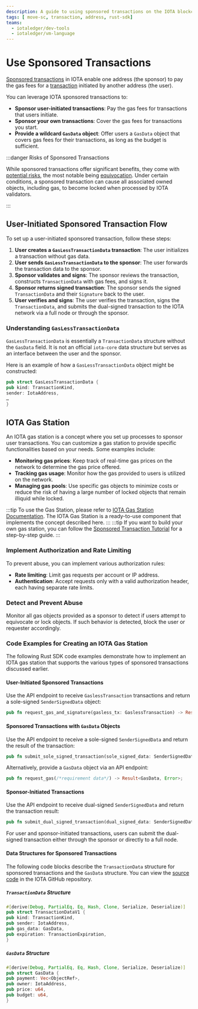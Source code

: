 ```yaml
---
description: A guide to using sponsored transactions on the IOTA blockchain, including .
tags: [ move-sc, transaction, address, rust-sdk]
teams:
  - iotaledger/dev-tools
  - iotaledger/vm-language
---
```



# Use Sponsored Transactions

[Sponsored transactions](about-sponsored-transactions.mdx) in IOTA enable one address (the sponsor) to pay the gas fees for a [transaction](../transactions.mdx) initiated by another address (the user).

You can leverage IOTA sponsored transactions to:

- **Sponsor user-initiated transactions**: Pay the gas fees for transactions that users initiate.
- **Sponsor your own transactions**: Cover the gas fees for transactions you start.
- **Provide a wildcard `GasData` object**: Offer users a `GasData` object that covers gas fees for their transactions, as long as the budget is sufficient.


:::danger Risks of Sponsored Transactions

While sponsored transactions offer significant benefits, they come with [potential risks](about-sponsored-transactions.mdx#client-equivocation-risk), the most notable being [equivocation](/references/iota-glossary.mdx#equivocation). Under certain conditions, a sponsored transaction can cause all associated owned objects, including gas, to become locked when processed by IOTA validators.

:::

## User-Initiated Sponsored Transaction Flow

To set up a user-initiated sponsored transaction, follow these steps:

1. **User creates a `GasLessTransactionData` transaction**: The user initializes a transaction without gas data.
2. **User sends `GasLessTransactionData` to the sponsor**: The user forwards the transaction data to the sponsor.
3. **Sponsor validates and signs**: The sponsor reviews the transaction, constructs `TransactionData` with gas fees, and signs it.
4. **Sponsor returns signed transaction**: The sponsor sends the signed `TransactionData` and their `Signature` back to the user.
5. **User verifies and signs**: The user verifies the transaction, signs the `TransactionData`, and submits the dual-signed transaction to the IOTA network via a full node or through the sponsor.

### Understanding `GasLessTransactionData`

`GasLessTransactionData` is essentially a `TransactionData` structure without the `GasData` field. It is not an official `iota-core` data structure but serves as an interface between the user and the sponsor.

Here is an example of how a `GasLessTransactionData` object might be constructed:

```rust
pub struct GasLessTransactionData {
pub kind: TransactionKind,
sender: IotaAddress,
…
}
```

## IOTA Gas Station

An IOTA gas station is a concept where you set up processes to sponsor user transactions.
You can customize a gas station to provide specific functionalities based on your needs. Some examples include:

- **Monitoring gas prices**: Keep track of real-time gas prices on the network to determine the gas price offered.
- **Tracking gas usage**: Monitor how the gas provided to users is utilized on the network.
- **Managing gas pools**: Use specific gas objects to minimize costs or reduce the risk of having a large number of locked objects that remain illiquid while locked.

:::tip
To use the Gas Station, please refer to [IOTA Gas Station Documentation](../../../../operator/gas-station/gas-station.mdx). The IOTA Gas Station is a ready-to-use component that implements the concept described here.
:::
:::tip
If you want to build your own gas station, you can follow the [Sponsored Transaction Tutorial](../../../tutorials/sponsored-transactions/sponsored-txs.mdx) for a step-by-step guide.
:::

### Implement Authorization and Rate Limiting

To prevent abuse, you can implement various authorization rules:

- **Rate limiting**: Limit gas requests per account or IP address.
- **Authentication**: Accept requests only with a valid authorization header, each having separate rate limits.

### Detect and Prevent Abuse

Monitor all gas objects provided as a sponsor to detect if users attempt to equivocate or lock objects. If such behavior is detected, block the user or requester accordingly.

### Code Examples for Creating an IOTA Gas Station

The following Rust SDK code examples demonstrate how to implement an IOTA gas station that supports the various types of sponsored transactions discussed earlier.

#### User-Initiated Sponsored Transactions

Use the API endpoint to receive `GaslessTransaction` transactions and return a sole-signed `SenderSignedData` object:

```rust
pub fn request_gas_and_signature(gasless_tx: GaslessTransaction) -> Result<SenderSignedData, Error>;
```

#### Sponsored Transactions with `GasData` Objects

Use the API endpoint to receive a sole-signed `SenderSignedData` and return the result of the transaction:

```rust
pub fn submit_sole_signed_transaction(sole_signed_data: SenderSignedData) -> Result<(Transaction, CertifiedTransactionEffects), Error>;
```

Alternatively, provide a `GasData` object via an API endpoint:

```rust
pub fn request_gas(/*requirement data*/) -> Result<GasData, Error>;
```

#### Sponsor-Initiated Transactions

Use the API endpoint to receive dual-signed `SenderSignedData` and return the transaction result:

```rust
pub fn submit_dual_signed_transaction(dual_signed_data: SenderSignedData) -> Result<(Transaction, CertifiedTransactionEffects), Error>;
```

For user and sponsor-initiated transactions, users can submit the dual-signed transaction either through the sponsor or directly to a full node.

#### Data Structures for Sponsored Transactions

The following code blocks describe the `TransactionData` structure for sponsored transactions and the `GasData` structure. You can view the [source code](https://github.com/iotaledger/iota/blob/develop/crates/iota-types/src/messages.rs) in the IOTA GitHub repository.

##### `TransactionData` Structure

```rust
#[derive(Debug, PartialEq, Eq, Hash, Clone, Serialize, Deserialize)]
pub struct TransactionDataV1 {
pub kind: TransactionKind,
pub sender: IotaAddress,
pub gas_data: GasData,
pub expiration: TransactionExpiration,
}
```

##### `GasData` Structure

```rust
#[derive(Debug, PartialEq, Eq, Hash, Clone, Serialize, Deserialize)]
pub struct GasData {
pub payment: Vec<ObjectRef>,
pub owner: IotaAddress,
pub price: u64,
pub budget: u64,
}
```

<Quiz questions={questions} />
